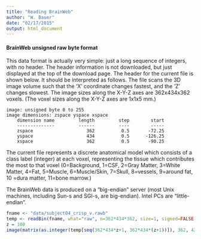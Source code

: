 ```yaml
---
title: "Reading BrainWeb"
author: "W. Bauer"
date: "02/17/2015"
output: html_document
---
```


#### BrainWeb unsigned raw byte format

This data format is actually very simple: just a long sequence of integers, with no header. The header information is not downloaded, but just displayed at the top of the download page. The header for the current file is shown below. It should be interpreted as follows. The file scans the 3D image volume such that the 'X' coordinate changes fastest, and the 'Z' changes slowest. The image sizes along the X-Y-Z axes are 362x434x362 voxels. (The voxel sizes along the X-Y-Z axes are 1x1x5 mm.) 

```
image: unsigned byte 0 to 255
image dimensions: zspace yspace xspace
    dimension name         length         step        start
    --------------         ------         ----        -----
    zspace                    362          0.5       -72.25
    yspace                    434          0.5      -126.25
    xspace                    362          0.5       -90.25

```
The current file represents a discrete anatomical model which consists of a class label (integer) at each voxel, representing the tissue which contributes the most to that voxel (0=Background, 1=CSF, 2=Gray Matter, 3=White Matter, 4=Fat, 5=Muscle, 6=Muscle/Skin, 7=Skull, 8=vessels, 9=around fat, 10 =dura matter, 11=bone marrow.)

The BrainWeb data is produced on a "big-endian" server (most Unix machines, including Sun-s and SGI-s, are big-endian). Intel PCs are "little-endian".

```r
fname <- "data/subject04_crisp_v.rawb"
temp <- readBin(fname, what="raw", n=362*434*362, size=1, signed=FALSE, endian="big")
z = 100
image(matrix(as.integer(temp[seq(362*434*z+1, 362*434*(z+1))]), 362, 434), col=rainbow(11))
```

